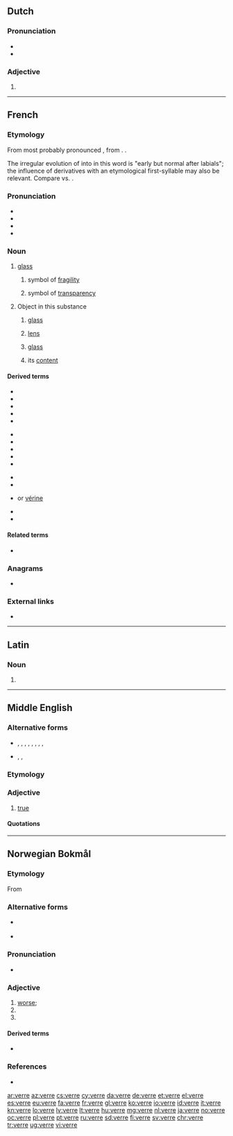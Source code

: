{{also|vèrre}}
==Dutch==

===Pronunciation===
* {{IPA|/vɛrə/|lang=nl}}
* {{audio|Nl-verre.ogg|Audio|lang=nl}}

===Adjective===
{{nl-adj-form}}

# {{nl-adj form of|infl|ver}}

----

==French==

===Etymology===
From {{inh|fr|fro|voirre}} most probably pronounced {{IPAchar|/vwɛr/}}, from {{inh|fr|la|vitrum}}. {{doublet|fr|vitre}}.

The irregular evolution of {{IPAchar|/wɛ/}} into {{IPAchar|/ɛ/}} in this word is "early but normal after labials"; the influence of derivatives with an etymological first-syllable {{IPAchar|/ɛ/}} may also be relevant. Compare {{m|fr|François}} vs. {{m|fr|Français}}.

===Pronunciation===
* {{IPA|/vɛʁ/|lang=fr}}
* {{audio|Fr-verre.ogg|audio|lang=fr}}
* {{homophones|vair|ver|verres|vers|vert|verts|lang=fr}}
* {{rhymes|ɛʁ|lang=fr}}

===Noun===
{{fr-noun|m}}

# {{lb|fr|usually|uncountable}} [[glass]] {{gloss|substance}}
#: {{ux|fr|'''verre''' de couleur|inline=1|colored '''glass'''}}
## symbol of [[fragility]]
##: {{ux|fr|Ça casse comme le '''verre'''.|inline=1|That breaks like '''glass'''.}}
## symbol of [[transparency]]
##: {{ux|fr|Une maison de '''verre'''.|inline=1|A house of '''glass'''.}}
# {{lb|fr|countable}} Object in this substance
## {{lb|fr|optics}} [[glass]]
##: {{ux|fr|des '''verres''' de lunettes|inline=1|spectacles}}
## [[lens]]
##: {{ux|fr|des '''verres''' grossissants|inline=1|magnifying '''lenses'''}}
## [[glass]] {{gloss|drinking vessel}}
##: {{ux|fr|un '''verre''' en cristal|inline=1|a crystal '''glass'''}}
## its [[content]]
##: {{ux|fr|On va boire un '''verre'''!|inline=1|Let's go have a '''drink'''!}}

====Derived terms====
{{der-top3}}
* {{l|fr|cliché-verre}}
* {{l|fr|cul-de-verre}}
* {{l|fr|essuie-verres}}
* {{l|fr|papier de verre}}
* {{l|fr|prendre un verre}}
{{der-mid3}}
* {{l|fr|sous-verre}}
* {{l|fr|verre-mort}}
* {{l|fr|verrée}}
* {{l|fr|verrerie}}
* {{l|fr|verrier}}
{{der-mid3}}
* {{l|fr|verrière}}
* {{l|fr|verrillon}}
* {{l|fr|verrine}} or [[vérine]]
* {{l|fr|verrophone}}
* {{l|fr|verroterie}}
{{der-bottom}}

====Related terms====
* {{l|fr|vitre}}

===Anagrams===
* {{l|fr|rêver}}

===External links===
* {{R:TLFi}}

----

==Latin==

===Noun===
{{la-noun-form|verre}}

# {{inflection of|verrēs||abl|s|lang=la}}

----

==Middle English==

===Alternative forms===
* {{l|enm|verai}}, {{l|enm|veray}}, {{l|enm|verra}}, {{l|enm|verray}}, {{l|enm|verrei}}, {{l|enm|verrey}}, {{l|enm|verri}}, {{l|enm|verry}}, {{l|enm|very}}
* {{l|enm|werai}}, {{l|enm|werrai}}, {{l|enm|wery}}

===Etymology===
{{etyl|fro|enm}} {{m|fro|verai}}

===Adjective===
{{enm-adj||verrest}}
# [[true]]

====Quotations====
{{seeCites}}

----

==Norwegian Bokmål==

===Etymology===
From {{etyl|non|nb}} {{m|non|verri}}

===Alternative forms===
* {{l|nb|værre}} {{qualifier|common misspelling}}
* {{l|nb|vondere}}

===Pronunciation===
* {{audio|No-verre.ogg|Audio|lang=nb}}

===Adjective===
{{head|nb|adjective comparative form}}

# [[worse]]; {{comparative of|vond|lang=nb}}
# {{comparative of|ille|lang=nb}}
# {{comparative of|ond|lang=nb}}

====Derived terms====
* {{l|nb|forverre}}

===References===
* {{R:The Bokmål Dictionary}}

[[ar:verre]]
[[az:verre]]
[[cs:verre]]
[[cy:verre]]
[[da:verre]]
[[de:verre]]
[[et:verre]]
[[el:verre]]
[[es:verre]]
[[eu:verre]]
[[fa:verre]]
[[fr:verre]]
[[gl:verre]]
[[ko:verre]]
[[io:verre]]
[[id:verre]]
[[it:verre]]
[[kn:verre]]
[[lo:verre]]
[[lv:verre]]
[[lt:verre]]
[[hu:verre]]
[[mg:verre]]
[[nl:verre]]
[[ja:verre]]
[[no:verre]]
[[oc:verre]]
[[pl:verre]]
[[pt:verre]]
[[ru:verre]]
[[sd:verre]]
[[fi:verre]]
[[sv:verre]]
[[chr:verre]]
[[tr:verre]]
[[ug:verre]]
[[vi:verre]]